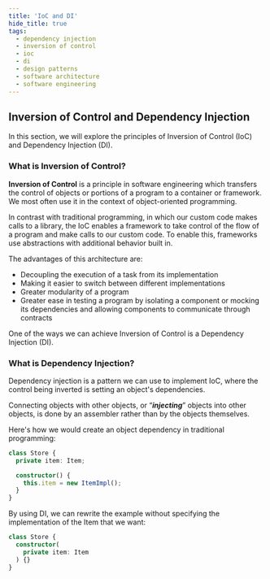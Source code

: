 ```yaml
---
title: 'IoC and DI'
hide_title: true
tags:
  - dependency injection
  - inversion of control
  - ioc
  - di
  - design patterns
  - software architecture
  - software engineering
---
```


## Inversion of Control and Dependency Injection

In this section, we will explore the principles of Inversion of Control (IoC) and Dependency Injection (DI).

### What is Inversion of Control?

**Inversion of Control** is a principle in software engineering which transfers the control
of objects or portions of a program to a container or framework.
We most often use it in the context of object-oriented programming.

In contrast with traditional programming, in which our custom code makes calls to a library,
the IoC enables a framework to take control of the flow of a program and make calls to our custom code.
To enable this, frameworks use abstractions with additional behavior built in.

The advantages of this architecture are:
- Decoupling the execution of a task from its implementation
- Making it easier to switch between different implementations
- Greater modularity of a program
- Greater ease in testing a program by isolating a component or mocking its dependencies
and allowing components to communicate through contracts

One of the ways we can achieve Inversion of Control is a Dependency Injection (DI).

### What is Dependency Injection?
Dependency injection is a pattern we can use to implement IoC,
where the control being inverted is setting an object's dependencies.

Connecting objects with other objects, or “***injecting***” objects into other objects, is done by an assembler rather than by the objects themselves.

Here's how we would create an object dependency in traditional programming:

```ts
class Store {
  private item: Item;

  constructor() {
    this.item = new ItemImpl();
  }
}
```

By using DI, we can rewrite the example without specifying the implementation of the Item that we want:
```ts
class Store {
  constructor(
    private item: Item
  ) {}
}
```
